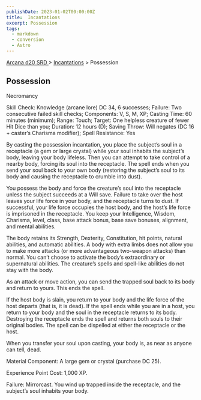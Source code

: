 ```yaml
---
publishDate: 2023-01-02T00:00:00Z
title:  Incantations
excerpt: Possession
tags:
  - markdown
  - conversion
  - Astro
---
```


[ Arcana d20 SRD ](/#arcanaD20) > [ Incantations](arcana-d20-srd-incantations-index) > Possession

##  Possession

Necromancy

Skill Check: Knowledge (arcane lore) DC 34, 6 successes; Failure: Two
consecutive failed skill checks; Components: V, S, M, XP; Casting Time: 60
minutes (minimum); Range: Touch; Target: One helpless creature of fewer Hit
Dice than you; Duration: 12 hours (D); Saving Throw: Will negates (DC 16 +
caster’s Charisma modifier); Spell Resistance: Yes

By casting the possession incantation, you place the subject’s soul in a
receptacle (a gem or large crystal) while your soul inhabits the subject’s
body, leaving your body lifeless. Then you can attempt to take control of a
nearby body, forcing its soul into the receptacle. The spell ends when you
send your soul back to your own body (restoring the subject’s soul to its body
and causing the receptacle to crumble into dust).

You possess the body and force the creature’s soul into the receptacle unless
the subject succeeds at a Will save. Failure to take over the host leaves your
life force in your body, and the receptacle turns to dust. If successful, your
life force occupies the host body, and the host’s life force is imprisoned in
the receptacle. You keep your Intelligence, Wisdom, Charisma, level, class,
base attack bonus, base save bonuses, alignment, and mental abilities.

The body retains its Strength, Dexterity, Constitution, hit points, natural
abilities, and automatic abilities. A body with extra limbs does not allow you
to make more attacks (or more advantageous two-weapon attacks) than normal.
You can’t choose to activate the body’s extraordinary or supernatural
abilities. The creature’s spells and spell-like abilities do not stay with the
body.

As an attack or move action, you can send the trapped soul back to its body
and return to yours. This ends the spell.

If the host body is slain, you return to your body and the life force of the
host departs (that is, it is dead). If the spell ends while you are in a host,
you return to your body and the soul in the receptacle returns to its body.
Destroying the receptacle ends the spell and returns both souls to their
original bodies. The spell can be dispelled at either the receptacle or the
host.

When you transfer your soul upon casting, your body is, as near as anyone can
tell, dead.

Material Component: A large gem or crystal (purchase DC 25).

Experience Point Cost: 1,000 XP.

Failure: Mirrorcast. You wind up trapped inside the receptacle, and the
subject’s soul inhabits your body.

